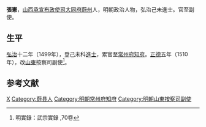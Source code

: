 {{Otheruses|other=名为张宪的其他人物|张宪}}

'''張憲'''，[[山西承宣布政使司|山西承宣布政使司]][[大同府|大同府]][[蔚州|蔚州]]人，明朝政治人物，弘治己未進士。官至副使。

== 生平 ==
[[弘治|弘治]]十二年（1499年），登己未科[[進士|進士]]，累官至[[常州府|常州府]][[知府|知府]]。[[正德_(明朝)|正德]]五年（1510年），改[[山東|山東]]按察司副使<ref>明實錄：武宗實錄 ,70卷</ref>。

==参考文献==
{{reflist}}

{{弘治十二年己未科殿試金榜}}

{{Authority control}}
{{DEFAULTSORT:Zhang張}}
[[Category:张姓|X]]
[[Category:蔚县人|Category:蔚县人]]
[[Category:明朝常州府知府|Category:明朝常州府知府]]
[[Category:明朝山東按察司副使|Category:明朝山東按察司副使]]

{{明朝人物小作品}}